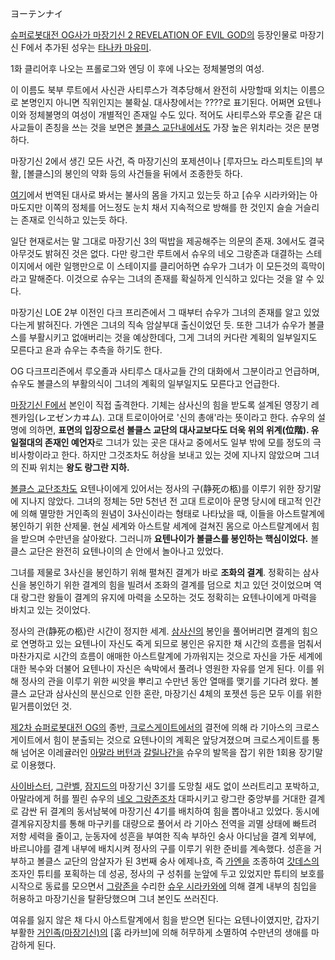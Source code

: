 ヨーテンナイ

[[슈퍼로봇대전 OG사가 마장기신 2 REVELATION OF EVIL GOD]]의 등장인물로 마장기신 F에서 추가된 성우는 [[타나카 마유미]].

1화 클리어후 나오는 프롤로그와 엔딩 이 후에 나오는 정체불명의 여성.

이 이름도 북부 루트에서 사신관 사티루스가 격추당해서 완전히 사망할때 외치는 이름으로 본명인지 아니면 직위인지는 불확실. 대사창에서는 ????로 표기된다. 어쩌면 요텐나이와 정체불명의 여성이 개별적인 존재일 수도 있다.
적어도 사티루스와 루오졸 같은 대사교들이 존칭을 쓰는 것을 보면은 [[볼클스 교단]]내에서도 가장 높은 위치라는 것은 분명하다.

마장기신 2에서 생긴 모든 사건, 즉 마장기신의 포제션이나 [루자므노 라스피토트]의 부활, [볼클스]의 봉인의 약화 등의 사건들을 뒤에서 조종한듯 하다.

[http://gomdol1012.egloos.com/5074414 여기]에서 번역된 대사로 봐서는 불사의 몸을 가지고 있는듯 하고 [슈우 시라카와]는 아마도지만 이쪽의 정체를 어느정도 눈치 채서 지속적으로 방해를 한 것인지 슬슬 거슬리는 존재로 인식하고 있는듯 하다.

일단 현재로서는 말 그대로 마장기신 3의 떡밥을 제공해주는 의문의 존재. 3에서도 결국 아무것도 밝혀진 것은 없다. 다만 랑그란 루트에서 슈우의 네오 그랑존과 대결하는 스테이지에서 에란 일행만으로 이 스테이지를 클리어하면 슈우가 그녀가 이 모든것의 흑막이라고 말해준다. 이것으로 슈우는 그녀의 존재를 확실하게 인식하고 있다는 것을 알 수 있다.

마장기신 LOE 2부 이전인 다크 프리즌에서 그 때부터 슈우가 그녀의 존재를 알고 있었다는게 밝혀진다. 가엔은 그녀의 직속 암살부대 출신이었던 듯. 또한 그녀가 슈우가 볼클스를 부활시키고 없애버리는 것을 예상한데다, 그게 그녀의 커다란 계획의 일부일지도 모른다고 욘과 슈우는 추측을 하기도 한다.

OG 다크프리즌에서 루오졸과 사티루스 대사교들 간의 대화에서 그분이라고 언급하며, 슈우도 볼클스의 부활의식이 그녀의 계획의 일부일지도 모른다고 언급한다.

[[마장기신 F]]에서 본인이 직접 출격한다. 기체는 삼사신의 힘을 받도록 설계된 영장기 레젠카임(レヱゼンカヰム). 고대 트로이아어로 '신의 총애'라는 뜻이라고 한다. 슈우의 설명에 의하면, '''표면의 입장으로선 볼클스 교단의 대사교보다도 더욱 위의 위계(位階). 유일절대의 존재인 예언자'''로 그녀가 있는 곳은 대사교 중에서도 일부 밖에 모를 정도의 극비사항이라고 한다. 하지만 그것조차도 허상을 보내고 있는 것에 지나지 않았으며 그녀의 진짜 위치는 '''왕도 랑그란 지하.'''

[[볼클스 교단]]조차도 요텐나이에게 있어서는 정사의 구(静死の柩)를 이루기 위한 장기말에 지나지 않았다. 그녀의 정체는 5만 5천년 전 고대 트로이아 문명 당시에 태고적 인간에 의해 멸망한 거인족의 원념이 3사신이라는 형태로 나타났을 때, 이들을 아스트랄계에 봉인하기 위한 산제물. 현실 세계와 아스트랄 세계에 걸쳐진 몸으로 아스트랄계에서 힘을 받으며 수만년을 살아왔다. 그러니까 '''요텐나이가 볼클스를 봉인하는 핵심이었다.''' 볼클스 교단은 완전히 요텐나이의 손 안에서 놀아나고 있었다.

그녀를 제물로 3사신을 봉인하기 위해 펼쳐진 결계가 바로 '''조화의 결계'''. 정확히는 삼사신을 봉인하기 위한 결계의 힘을 빌려서 조화의 결계를 덤으로 치고 있던 것이었으며 역대 랑그란 왕들이 결계의 유지에 마력을 소모하는 것도 정확히는 요텐나이에게 마력을 바치고 있는 것이었다.

정사의 관(静死の柩)란 시간이 정지한 세계. [[삼사신]]의 봉인을 풀어버리면 결계의 힘으로 연명하고 있는 요텐나이 자신도 죽게 되므로 봉인은 유지한 채 시간의 흐름을 멈춰서 마찬가지로 시간의 흐름이 애매한 아스트랄계에 가까워지는 것으로 자신을 가둔 세계에 대한 복수와 더불어 요텐나이 자신은 속박에서 풀려나 영원한 자유를 얻게 된다. 이를 위해 정사의 관을 이루기 위한 씨앗을 뿌리고 수만년 동안 열매를 맺기를 기다려 왔다. 볼클스 교단과 삼사신의 분신으로 인한 혼란, 마장기신 4체의 포젯션 등은 모두 이를 위한 밑거름이었던 것.

[[제2차 슈퍼로봇대전 OG]]의 종반, [[크로스게이트]]에서의 결전에 의해 라 기아스의 크로스게이트에서 힘이 분출되는 것으로 요텐나이의 계획은 앞당겨졌으며 크로스게이트를 통해 넘어온 이레귤러인 [[아말라 버턴]]과 [[갈릴나간]]을 슈우의 발목을 잡기 위한 1회용 장기말로 이용했다.

[[사이바스터]], [[그란벨]], [[잠지드]]의 마장기신 3기를 도망칠 새도 없이 쓰러트리고 포박하고, 아말라에게 허를 찔린 슈우의 [[네오 그랑존]]조차 대파시키고 랑그란 중앙부를 거대한 결계로 감싼 뒤 결계의 동서남북에 마장기신 4기를 배치하여 힘을 뽑아내고 있었다. 동시에 결계유지장치를 통해 마구키를 대량으로 풀어서 라 기아스 전역을 괴멸 상태에 빠트려 저항 세력을 줄이고, 눈동자에 성흔을 부여한 직속 부하인 숭사 아디남을 결계 외부에, 바르니야를 결계 내부에 배치시켜 정사의 구를 이루기 위한 준비를 계속했다. 성흔을 거부하고 볼클스 교단의 암살자가 된 3번째 숭사 에제나흐, 즉 [[가엔]]을 조종하여 [[갓데스]]의 조자인 튜티를 포획하는 데 성공, 정사의 구 성취를 눈앞에 두고 있었지만 튜티의 보호를 시작으로 동료를 모으면서 [[그랑존]]을 수리한 [[슈우 시라카와]]에 의해 결계 내부의 침입을 허용하고 마장기신을 탈환당했으며 그녀 본인도 쓰러진다.

여유를 잃지 않은 채 다시 아스트랄계에서 힘을 받으면 된다는 요텐나이였지만, 갑자기 부활한 [[거인족(마장기신)]]의 [훔 라카브]에 의해 허무하게 소멸하여 수만년의 생애를 마감하게 된다.
